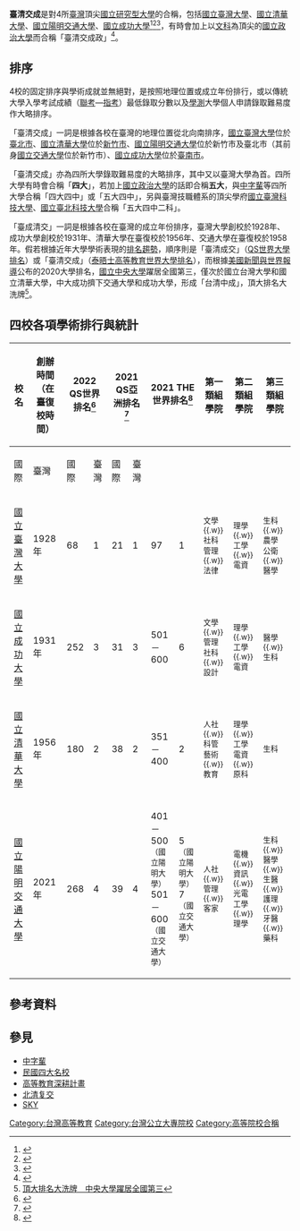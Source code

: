 '''臺清交成'''是對4所[[臺灣|臺灣]]頂尖[[國立大學|國立]][[研究型大學|研究型大學]]的合稱，包括[[國立臺灣大學|國立臺灣大學]]、[[國立清華大學|國立清華大學]]、[[國立陽明交通大學|國立陽明交通大學]]、[[國立成功大學|國立成功大學]]<ref>{{cite news|author=施怡妏|title=「2020全球國際化大學」台清交成大上榜！台大139名進步24名|url=https://www.ettoday.net/news/20200129/1633922.htm|publisher=ETtoday新聞雲|date=2020-01-29}}</ref><ref>{{cite news|title=不再是台清交成？台灣頂尖大學排名大洗牌　結果超意外|url=https://www.setn.com/news.aspx?newsid=358795|publisher=三立新聞網|date=2018-03-18|accessdate=2020-09-12|archive-date=2018-05-23|archive-url=https://web.archive.org/web/20180523185544/http://www.setn.com/News.aspx?NewsID=358795|dead-url=no}}</ref><ref>{{cite news|author=許智鈞|title=東港高中小迎王祭 祈升學順利|url=https://www.chinatimes.com/realtimenews/20151002004863-260405|publisher=中時新聞網|date=2015-10-02|quote=高中部學生還製作1頂神轎，上頭放滿青椒、香蕉及柳橙，盼明年的大考能夠順利進入「台、清、交、成」四大名校。|accessdate=2020-09-12|archive-date=2018-01-16|archive-url=https://web.archive.org/web/20180116050542/http://www.chinatimes.com/realtimenews/20151002004863-260405|dead-url=no}}</ref>，有時會加上以[[文科|文科]]為頂尖的[[國立政治大學|國立政治大學]]而合稱「臺清交成政」<ref>{{cite news|author=馮靖惠|title=台灣不能只有台清交成！政大教授：教育部計畫明顯有歧視|url=https://udn.com/news/story/6928/2840333|newspaper=聯合報|date=2017-11-26|accessdate=2020-09-12|archive-date=2017-11-26|archive-url=https://web.archive.org/web/20171126054106/https://udn.com/news/story/6928/2840333|dead-url=no}}</ref>。

== 排序 ==
4校的固定排序與學術成就並無絕對，是按照地理位置或成立年份排行，或以傳統大學入學考試成績（[[大學聯合招生考試|聯考]]—[[大學入學指定科目考試|指考]]）最低錄取分數以及[[學測|學測]]大學個人申請錄取難易度作大略排序。

「臺清交成」一詞是根據各校在臺灣的地理位置從北向南排序，[[國立臺灣大學|國立臺灣大學]]位於[[臺北市|臺北市]]、[[國立清華大學|國立清華大學]]位於[[新竹市|新竹市]]、[[國立陽明交通大學|國立陽明交通大學]]位於新竹市及臺北市（其前身[[國立交通大學|國立交通大學]]位於新竹市）、[[國立成功大學|國立成功大學]]位於[[臺南市|臺南市]]。

「臺清交成」亦為四所大學錄取難易度的大略排序，其中又以臺灣大學為首。四所大學有時會合稱「'''四大'''」，若加上[[國立政治大學|國立政治大學]]的話即合稱'''五大'''，與[[中字輩|中字輩]]等四所大學合稱「四大四中」或「五大四中」，另與臺灣技職體系的頂尖學府[[國立臺灣科技大學|國立臺灣科技大學]]、[[國立臺北科技大學|國立臺北科技大學]]合稱「五大四中二科」。

「臺成清交」一詞是根據各校在臺灣的成立年份排序，臺灣大學創校於1928年、成功大學創校於1931年、清華大學在臺復校於1956年、交通大學在臺復校於1958年。假若根據近年大學學術表現的[[大學排名|排名趨勢]]，順序則是「臺清成交」（[[QS世界大學排名|QS世界大學排名]]）或「臺清交成」（[[泰晤士高等教育世界大學排名|泰晤士高等教育世界大學排名]]），而根據[[美国新闻与世界报道|美國新聞與世界報導]]公布的2020大學排名，[[國立中央大學|國立中央大學]]躍居全國第三，僅次於國立台灣大學和國立清華大學，中大成功擠下交通大學和成功大學，形成「台清中成」，頂大排名大洗牌<ref>[http://hesp.ncu.edu.tw/farmer/index.php/zh/2018-05-14-05-44-10/2018-12-22-03-11-08/2018-05-14-06-18-28/276-2019-10-29-02-48-11 頂大排名大洗牌　中央大學躍居全國第三]</ref>。

== 四校各項學術排行與統計 ==
{{Refimprove section|time=2020-09-18T16:53:20+00:00}}
{| class="wikitable"
|+
|-
! rowspan=2| 校名
! rowspan=2| 創辦時間（在臺復校時間）
! colspan=2| 2022 QS世界排名<ref>{{Cite web|url=https://www.topuniversities.com/university-rankings/world-university-rankings/2022|title=2022年QS世界大學排名|website=QS World University Rankings|accessdate=2021-07-19|archive-date=2021-07-19|archive-url=https://web.archive.org/web/20210719094134/https://www.topuniversities.com/university-rankings/world-university-rankings/2022|dead-url=no}}</ref>
! width="130" colspan=2| 2021 QS亞洲排名<ref>{{cite |url=https://www.topuniversities.com/university-rankings/asian-university-rankings/2021 |title=2022年QS亞洲大學排名 |accessdate=2021-07-19 |archive-date=2021-07-18 |archive-url=https://web.archive.org/web/20210718230536/https://www.topuniversities.com/university-rankings/asian-university-rankings/2021 |dead-url=no }}</ref>
! colspan=2| 2021 THE世界排名<ref>{{cite web|url=https://www.timeshighereducation.com/world-university-rankings/2021/world-ranking|title=2021年THE世界大學排名|accessdate=2021-07-19 |archive-date=2021-07-18|archive-url=https://web.archive.org/web/20210718230552/https://www.timeshighereducation.com/world-university-rankings/2021/world-ranking|deadurl=no}}</ref>
! rowspan=2| 第一類組學院
! rowspan=2| 第二類組學院
! rowspan=2| 第三類組學院
! rowspan=2| 教師數
! rowspan=2| 學生數
! rowspan=2| 主校區址
|-
! 國際 !! 臺灣
! 國際 !! 臺灣
! 國際 !! 臺灣
|-
| [[國立臺灣大學|國立臺灣大學]]
| 1928年
| 68
| 1
| 21
| 1
| 97
| 1
| <small>文學{{.w}}社科<br>管理{{.w}}法律</small>
| <small>理學{{.w}}工學{{.w}}電資</small>
| <small>生科{{.w}}農學<br>公衛{{.w}}醫學</small>
| 3,882
| 31,959
| [[臺北市|臺北市]]<br>[[大安區_(臺北市)|大安區]]
|-
| [[國立成功大學|國立成功大學]]
| 1931年
| 252
| 3
| 31
| 3
| 501－600
| 6
| <small>文學{{.w}}管理<br>社科{{.w}}設計</small>
| <small>理學{{.w}}工學{{.w}}電資</small>
| <small>醫學{{.w}}生科</small>
| 1,400
| 21,979
| [[臺南市|臺南市]]<br>[[東區_(臺南市)|東區]]
|-
| [[國立清華大學|國立清華大學]]
| 1956年
| 180
| 2
| 38
| 2
| 351－400
| 2
| <small>人社{{.w}}科管<br>藝術{{.w}}教育</small>
| <small>理學{{.w}}工學<br>電資{{.w}}原科</small>
| <small>生科</small>
| 1,090
| 16,547
| [[新竹市|新竹市]]<br>[[東區_(新竹市)|東區]]
|-
| [[國立陽明交通大學|國立陽明交通大學]]
| 2021年
| 268
| 4
| 39
| 4
| 401－500<small>（國立陽明大學）</small><br/>501－600<small>（國立交通大學）</small>
| 5<small>（國立陽明大學）</small><br/>7<small>（國立交通大學）</small>
| <small>人社{{.w}}管理{{.w}}客家</small>
| <small>電機{{.w}}資訊{{.w}}光電<br>工學{{.w}}理學</small>
| <small>生科{{.w}}醫學{{.w}}生醫{{.w}}護理{{.w}}牙醫{{.w}}藥科</small>
| 1,152
| 19,078
| [[新竹市|新竹市]]<br>[[東區_(新竹市)|東區]]<br>[[臺北市|臺北市]][[北投區|北投區]]
|}

== 參考資料 ==
{{Reflist}}

== 參見 ==
{{Portal|大學|Education - Grad Hat.svg}}
* [[中字輩|中字輩]]
* [[民國四大名校|民國四大名校]]
* [[高等教育深耕計畫|高等教育深耕計畫]]
* [[北清复交|北清复交]]
* [[SKY_(大學)|SKY]]

[[Category:台灣高等教育|Category:台灣高等教育]]
[[Category:台灣公立大專院校|Category:台灣公立大專院校]]
[[Category:高等院校合稱|Category:高等院校合稱]]